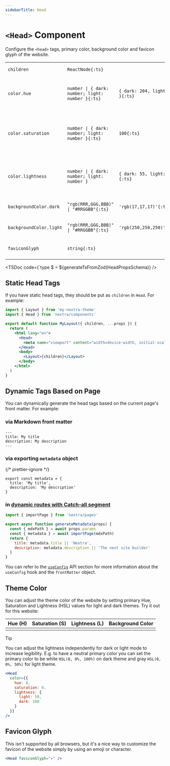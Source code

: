 ```yaml
---
sidebarTitle: Head
---
```



# `<Head>` Component

Configure the `<head>` tags, primary color, background color and favicon glyph
of the website.

|                         |                                                  |                                  |                                                      |
| ----------------------- | ------------------------------------------------ | -------------------------------- | ---------------------------------------------------- |
| `children`              | `ReactNode{:ts}`                                 |                                  | Content of `<head>`.                                 |
| `color.hue`             | `number \| { dark: number; light: number }{:ts}` | `{ dark: 204, light: 212 }{:ts}` | The hue of the primary theme color. (0 - 360)        |
| `color.saturation`      | `number \| { dark: number; light: number }{:ts}` | `100{:ts}`                       | The saturation of the primary theme color. (0 - 100) |
| `color.lightness`       | `number \| { dark: number; light: number }`      | `{ dark: 55, light: 45 }{:ts}`   | The lightness of the primary theme color. (0 - 100)  |
| `backgroundColor.dark`  | `"rgb(RRR,GGG,BBB)" \| "#RRGGBB"{:ts}`           | `'rgb(17,17,17)'{:ts}`           | Background color for light theme.                    |
| `backgroundColor.light` | `"rgb(RRR,GGG,BBB)" \| "#RRGGBB"{:ts}`           | `'rgb(250,250,250)'{:ts}`        | Background color for dark theme.                     |
| `faviconGlyph`          | `string{:ts}`                                    |                                  | The glyph to use as the favicon.                     |

<TSDoc
  code={`type  $ = ${generateTsFromZod(HeadPropsSchema)}
/>

## Static Head Tags

If you have static head tags, they should be put as `children` in `Head`. For
example:

```jsx filename="app/layout.jsx" {8}
import { Layout } from 'my-nextra-theme'
import { Head } from 'nextra/components'

export default function MyLayout({ children, ...props }) {
  return (
    <html lang="en">
      <Head>
        <meta name="viewport" content="width=device-width, initial-scale=1.0" />
      </Head>
      <body>
        <Layout>{children}</Layout>
      </body>
    </html>
  )
}
```

## Dynamic Tags Based on Page

You can dynamically generate the head tags based on the current page's front
matter. For example:

### via Markdown front matter

```mdx filename="my-page/page.mdx"
---
title: My title
description: My description
---
```

### via exporting `metadata` object

{/* prettier-ignore */}
```mdx filename="my-page/page.mdx"
export const metadata = {
  title: 'My title',
  description: 'My description'
}
```

### in [dynamic routes with Catch-all segment](https://nextjs.org/docs/app/building-your-application/routing/dynamic-routes#catch-all-segments)

```jsx filename="app/[[...mdxPath]]/page.jsx"
import { importPage } from 'nextra/pages'

export async function generateMetadata(props) {
  const { mdxPath } = await props.params
  const { metadata } = await importPage(mdxPath)
  return {
    title: metadata.title || 'Nextra',
    description: metadata.description || 'The next site builder'
  }
}
```

You can refer to the [`useConfig`](/docs/docs-theme/api) API section for more
information about the `useConfig` hook and the `frontMatter` object.

## Theme Color

You can adjust the theme color of the website by setting primary Hue, Saturation
and Lightness (HSL) values for light and dark themes. Try it out for this
website:

| Hue (H)                                            | Saturation (S)                                            | Lightness (L)                                             | Background Color   |
| -------------------------------------------------- | --------------------------------------------------------- | --------------------------------------------------------- | ------------------ |
| <Slider max={360} cssVar="--nextra-primary-hue" /> | <Slider max={100} cssVar="--nextra-primary-saturation" /> | <Slider max={100} cssVar="--nextra-primary-lightness"  /> | <BackgroundColor/> |

> [!TIP]
>
> You can adjust the lightness independently for dark or light mode to increase
> legibility. E.g. to have a neutral primary color you can set the primary color
> to be white `HSL(0, 0%, 100%)` on dark theme and gray `HSL(0, 0%, 50%)` for
> light theme.
>
> ```jsx filename="app/layout.jsx"
> <Head
>   color={{
>     hue: 0,
>     saturation: 0,
>     lightness: {
>       light: 50,
>       dark: 100
>     }
>   }}
> />
> ```

## Favicon Glyph

This isn't supported by all browsers, but it's a nice way to customize the
favicon of the website simply by using an emoji or character.

```jsx filename="app/layout.jsx"
<Head faviconGlyph="✦" />
```
